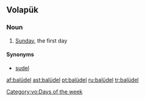 ==Volapük==

===Noun===
{{infl|vo|noun}}

# {{archaic|lang=vo}} [[Sunday]], the first day

====Synonyms====
* [[sudel]]

[[Category:vo:Days of the week]]

[[af:balüdel]]
[[ast:balüdel]]
[[pt:balüdel]]
[[ru:balüdel]]
[[tr:balüdel]]